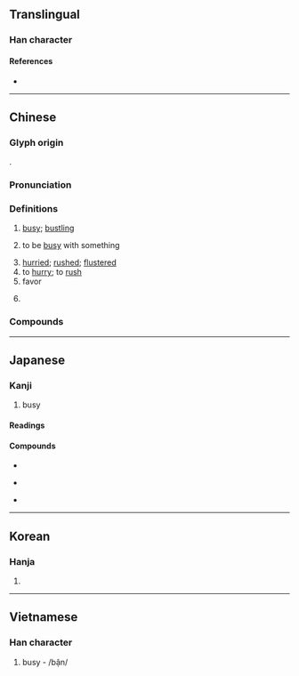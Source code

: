 {{also|忘}}
{{character info/new}}
==Translingual==
{{stroke order|strokes=6}}

===Han character===
{{Han char|rn=61|rad=心|as=03|sn=6|four=90010|canj=PYV|ids=⿰忄亡}}

====References====
* {{Han ref|kx=0377.010|dkj=10334|dj=0703.100|hdz=42272.160|uh=5FD9|ud=24537|bh=A6A3|bd=42659}}

----

==Chinese==
{{zh-forms}}

===Glyph origin===
{{Han etym}}
{{Han compound|忄|亡|c1=s|c2=p|ls=psc}}.

===Pronunciation===
{{zh-pron
|m=máng
|c=mong4
|h=pfs=mông
|md=mòng
|mn=bâng/bông
|mn_note=bâng - vernacular, bông - literary
|w=3maan
|mc=y
|oc=y
|cat=a,v
}}

===Definitions===
{{zh-hanzi}}

# [[busy]]; [[bustling]]
#: {{zh-x|你 最近 忙 嗎？|Are you '''busy''' lately?}}
# to be [[busy]] with something
#: {{zh-x|我 最近 忙 著[着]{zhe} 考試。|I've been '''busy with''' exams as of late.}}
# [[hurried]]; [[rushed]]; [[flustered]]
# to [[hurry]]; to [[rush]]
# favor {{gloss|when used as a component of the [[separable verb]] [[幫忙]]}}
#: {{zh-x|你 能 不 能 幫 我 一 個 忙？|Can you do me a '''favor'''?}}
# {{surname|lang=zh}}

===Compounds===
{{zh-der|不忙不暴|不慌不忙|不用忙|不荒不忙|不著忙|不要忙|促忙|促忙促急|倉忙|公忙|冗忙|匆匆忙忙|匆忙|大力幫忙|大忙人|奔忙|幫倒忙|幫忙|心忙意急|忙上加忙|忙不擇價|忙不迭地|忙不迭的|忙不過來|忙中有錯|忙亂|忙了手腳|忙作一團|忙併|忙劫|忙劫劫|忙哈哈|忙工|忙忙|忙忙劫劫|忙忙叨叨|忙忙急急|忙忙碌碌|忙惚兒|忙手忙腳|忙投急趁|忙月|忙活|忙熱|忙碌|忙裡偷閒|忙迫|忙逼|急忙|急急忙忙|意急心忙|慌忙|慌忙無措|慌慌忙忙|慌手忙腳|手忙腳亂|手慌腳忙|擺忙|春忙|會家不忙|添忙|無事忙|煩忙|疾忙|白忙|百忙中|百般忙亂|瞎忙|窮忙|繁忙|胡擄忙亂|腳忙手亂|荒忙|著忙|趕忙|農忙|連忙|鬧忙}}

{{zh-cat|Beginning}}

----

==Japanese==

===Kanji===
{{ja-kanji|grade=c|rs=心03}}

# busy

====Readings====
{{ja-readings
|goon=もう
|kanon=ぼう
|kun=いそが-し.い
}}

====Compounds====
{{top3}}
* {{ja-r|多忙|たぼう}}
{{mid3}}
* {{ja-r|忙殺|ぼうさつ}}
{{mid3}}
* {{ja-r|忙中閑|ぼうちゅうかん}}
{{bottom}}

----

==Korean==

===Hanja===
{{ko-hanja|hangeul=망|eumhun=|mr=mang|y=mang}}

# {{defn|lang=ko|sort=心03}}

----

==Vietnamese==

===Han character===
{{vi-hantu|[[mang]]|rs=心03}}

# busy - /bận/